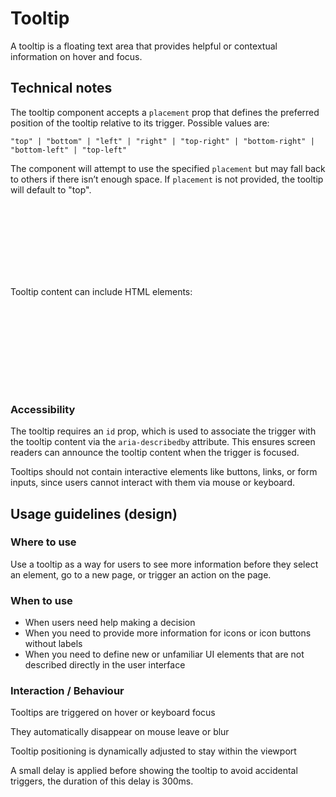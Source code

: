 

<Meta title= "Tooltip" />

# Tooltip

A tooltip is a floating text area that provides helpful or contextual information on hover and focus.

<Canvas of={Tooltip.Default} />

## Technical notes

The tooltip component accepts a `placement` prop that defines the preferred position of the tooltip relative to its trigger. Possible values are:

```
"top" | "bottom" | "left" | "right" | "top-right" | "bottom-right" | "bottom-left" | "top-left"
```
The component will attempt to use the specified `placement` but may fall back to others if there isn’t enough space.
If `placement` is not provided, the tooltip will default to "top".

```clj
(ns app.main.ui.foo
  (:require
   [app.main.ui.ds.tooltip.tooltip :as tlp])

   [:> tlp/tooltip* {:id "test-tooltip"
                     :placement "bottom"
                     :content "Tooltip content"}
   [:div  "Trigger component"]])
```

Tooltip content can include HTML elements:
```clj
(ns app.main.ui.foo
  (:require
   [app.main.ui.ds.tooltip.tooltip :as tlp])

   [:> tlp/tooltip* {:id "test-tooltip"
                     :placement "bottom"
                     :content (mf/html
                                [:span "Tooltip content"])}
   [:div  "Trigger component"]])
```

### Accessibility

The tooltip requires an `id` prop, which is used to associate the trigger with the tooltip content via the `aria-describedby` attribute. This ensures screen readers can announce the tooltip content when the trigger is focused.

Tooltips should not contain interactive elements like buttons, links, or form inputs, since users cannot interact with them via mouse or keyboard.


## Usage guidelines (design)
### Where to use

Use a tooltip as a way for users to see more information before they select an element, go to a new page, or trigger an action on the page.

### When to use

- When users need help making a decision
- When you need to provide more information for icons or icon buttons without labels
- When you need to define new or unfamiliar UI elements that are not described directly in the user interface

### Interaction / Behaviour

Tooltips are triggered on hover or keyboard focus

They automatically disappear on mouse leave or blur

Tooltip positioning is dynamically adjusted to stay within the viewport

A small delay is applied before showing the tooltip to avoid accidental triggers, the duration of this delay is 300ms.
